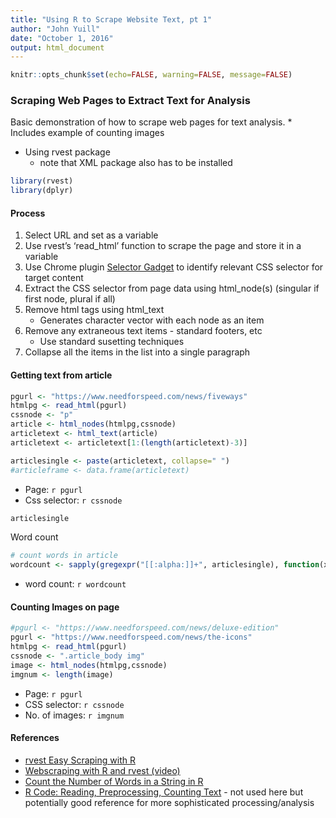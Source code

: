 ```yaml
---
title: "Using R to Scrape Website Text, pt 1"
author: "John Yuill"
date: "October 1, 2016"
output: html_document
---
```


```r
knitr::opts_chunk$set(echo=FALSE, warning=FALSE, message=FALSE)


```

### Scraping Web Pages to Extract Text for Analysis

Basic demonstration of how to scrape web pages for text analysis.
* Includes example of counting images

* Using rvest package
    + note that XML package also has to be installed
    
```r
library(rvest)
library(dplyr)


```

#### Process

1. Select URL and set as a variable
2. Use rvest's 'read_html' function to scrape the page and store it in a variable
3. Use Chrome plugin [Selector Gadget](https://chrome.google.com/webstore/detail/selectorgadget/mhjhnkcfbdhnjickkkdbjoemdmbfginb?hl=en) to identify relevant CSS selector for target content
4. Extract the CSS selector from page data using html_node(s) (singular if first node, plural if all)
5. Remove html tags using html_text
    + Generates character vector with each node as an item
6. Remove any extraneous text items - standard footers, etc
    + Use standard susetting techniques
7. Collapse all the items in the list into a single paragraph

#### Getting text from article
```r
pgurl <- "https://www.needforspeed.com/news/fiveways"
htmlpg <- read_html(pgurl)
cssnode <- "p" 
article <- html_nodes(htmlpg,cssnode)
articletext <- html_text(article)
articletext <- articletext[1:(length(articletext)-3)]

articlesingle <- paste(articletext, collapse=" ")
#articleframe <- data.frame(articletext)


```

* Page: `r pgurl`
* Css selector: `r cssnode`

```r
articlesingle
```

Word count
```r
# count words in article
wordcount <- sapply(gregexpr("[[:alpha:]]+", articlesingle), function(x) sum(x > 0))
```
* word count: `r wordcount`


#### Counting Images on page
```r
#pgurl <- "https://www.needforspeed.com/news/deluxe-edition"
pgurl <- "https://www.needforspeed.com/news/the-icons"
htmlpg <- read_html(pgurl)
cssnode <- ".article_body img" 
image <- html_nodes(htmlpg,cssnode)
imgnum <- length(image)

```
* Page: `r pgurl`
* CSS selector: `r cssnode`
* No. of images: `r imgnum`


#### References

* [rvest Easy Scraping with R](https://blog.rstudio.org/2014/11/24/rvest-easy-web-scraping-with-r/)
* [Webscraping with R and rvest (video)](http://www.computerworld.com/article/2909560/business-intelligence/web-scraping-with-r-and-rvest-includes-video-code.html)
* [Count the Number of Words in a String in R](http://stackoverflow.com/questions/8920145/count-the-number-of-words-in-a-string-in-r)
* [R Code: Reading, Preprocessing, Counting Text](http://www.katrinerk.com/courses/words-in-a-haystack-an-introductory-statistics-course/schedule-words-in-a-haystack/r-code-the-text-mining-package) - not used here but potentially good reference for more sophisticated processing/analysis 
